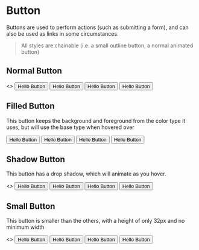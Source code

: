 
<Meta title="Button" component={Button} />

# Button

Buttons are used to perform actions (such as submitting a form), and can also
be used as links in some circumstances.

> All styles are chainable (i.e. a small outline button, a normal animated button)

## Normal Button

<Preview>
  <Story name="Normal Button">
    <>
      <Button>Hello Button</Button>
      <Button color="success">Hello Button</Button>
      <Button color="warning">Hello Button</Button>
      <Button color="error">Hello Button</Button>
    </>
  </Story>
</Preview>

## Filled Button

This button keeps the background and foreground from the color type it uses,
but will use the base type when hovered over

<Preview>
  <Story name="Filled Button">
    <div>
      <Button filled>Hello Button</Button>
      <Button color="success" filled>Hello Button</Button>
      <Button color="warning" filled>Hello Button</Button>
      <Button color="error" filled>Hello Button</Button>
    </div>
  </Story>
</Preview>

## Shadow Button

This button has a drop shadow, which will animate as you hover.

<Preview>
  <Story name="Shadow Button">
    <>
      <Button shadow>Hello Button</Button>
      <Button color="success" shadow>Hello Button</Button>
      <Button color="warning" shadow filled>Hello Button</Button>
      <Button color="error" shadow filled>Hello Button</Button>
    </>
  </Story>
</Preview>

## Small Button

This button is smaller than the others, with a height of only 32px and no
minimum width

<Preview>
  <Story name="Small Button">
    <>
      <Button small>Hello Button</Button>
      <Button color="success" small>Hello Button</Button>
      <Button color="warning" small filled>Hello Button</Button>
      <Button color="error" small filled>Hello Button</Button>
    </>
  </Story>
</Preview>
